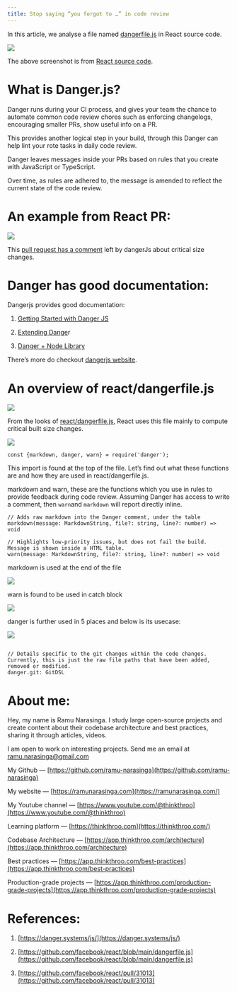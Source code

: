 ```yaml
---
title: Stop saying “you forgot to …” in code review
---
```


In this article, we analyse a file named [dangerfile.js](https://github.com/facebook/react/blob/main/dangerfile.js) in React source code.

![](https://miro.medium.com/v2/resize:fit:875/1*5CsCitxiOUMGLB4kBiiRxg.png)

The above screenshot is from [React source code](https://github.com/facebook/react/blob/main/dangerfile.js).

# **What is Danger.js?**

Danger runs during your CI process, and gives your team the chance to automate common code review chores such as enforcing changelogs, encouraging smaller PRs, show useful info on a PR.

This provides another logical step in your build, through this Danger can help lint your rote tasks in daily code review.

Danger leaves messages inside your PRs based on rules that you create with JavaScript or TypeScript.

Over time, as rules are adhered to, the message is amended to reflect the current state of the code review.

# **An example from React PR:**

![](https://miro.medium.com/v2/resize:fit:875/1*ozkVVfTl4ywx-NuLLJgeow.png)

This [pull request has a comment](https://github.com/facebook/react/pull/31013#issuecomment-2364645268) left by dangerJs about critical size changes.

# **Danger has good documentation:**

Dangerjs provides good documentation:

1. [Getting Started with Danger JS](https://danger.systems/js/guides/getting_started)
    
2. [Extending Dange](https://danger.systems/js/usage/extending-danger)r
    
3. [Danger + Node Library](https://danger.systems/js/tutorials/node-library)
    

There’s more do checkout [dangerjs website](https://danger.systems/js/).

# **An overview of react/dangerfile.js**

![](https://miro.medium.com/v2/resize:fit:875/1*8qD2sdeATINYu3Jrhz33Hw.png)

From the looks of [react/dangerfile.js](https://github.com/facebook/react/blob/main/dangerfile.js), React uses this file mainly to compute critical built size changes.

![](https://miro.medium.com/v2/resize:fit:875/1*WedCb8yAv_xkaVYiQ7Iy0Q.png)

```plaintext
const {markdown, danger, warn} = require('danger');
```

This import is found at the top of the file. Let’s find out what these functions are and how they are used in react/dangerfile.js.

markdown and warn, these are the functions which you use in rules to provide feedback during code review. Assuming Danger has access to write a comment, then `warn`and `markdown` will report directly inline.

```plaintext
// Adds raw markdown into the Danger comment, under the table
markdown(message: MarkdownString, file?: string, line?: number) => void

// Highlights low-priority issues, but does not fail the build. Message is shown inside a HTML table.
warn(message: MarkdownString, file?: string, line?: number) => void
```

markdown is used at the end of the file

![](https://miro.medium.com/v2/resize:fit:875/1*RawSl-kvBjMR0S_aK3bsrw.png)

warn is found to be used in catch block

![](https://miro.medium.com/v2/resize:fit:875/1*La0XFcdpQVEKiyzf2HzTfQ.png)

danger is further used in 5 places and below is its usecase:

![](https://miro.medium.com/v2/resize:fit:875/1*sIakwWoNU_74UWY5ZBVAiQ.png)

```plaintext

// Details specific to the git changes within the code changes. Currently, this is just the raw file paths that have been added, removed or modified.
danger.git: GitDSL
```

# **About me:**

Hey, my name is Ramu Narasinga. I study large open-source projects and create content about their codebase architecture and best practices, sharing it through articles, videos.

I am open to work on interesting projects. Send me an email at ramu.narasinga@gmail.com

My Github — [https://github.com/ramu-narasinga](https://github.com/ramu-narasinga)

My website — [https://ramunarasinga.com](https://ramunarasinga.com/)

My Youtube channel — [https://www.youtube.com/@thinkthroo](https://www.youtube.com/@thinkthroo)

Learning platform — [https://thinkthroo.com](https://thinkthroo.com/)

Codebase Architecture — [https://app.thinkthroo.com/architecture](https://app.thinkthroo.com/architecture)

Best practices — [https://app.thinkthroo.com/best-practices](https://app.thinkthroo.com/best-practices)

Production-grade projects — [https://app.thinkthroo.com/production-grade-projects](https://app.thinkthroo.com/production-grade-projects)

# **References:**

1. [https://danger.systems/js/](https://danger.systems/js/)
    
2. [https://github.com/facebook/react/blob/main/dangerfile.js](https://github.com/facebook/react/blob/main/dangerfile.js)
    
3. [https://github.com/facebook/react/pull/31013](https://github.com/facebook/react/pull/31013)
